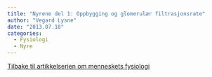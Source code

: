 ```yaml
---
title: "Nyrene del 1: Oppbygging og glomerulær filtrasjonsrate"
author: "Vegard Lysne"
date: "2013.07.18"
categories: 
  - Fysiologi
  - Nyre
---
```


[Tilbake til artikkelserien om menneskets fysiologi](../../fysiologi.html)
